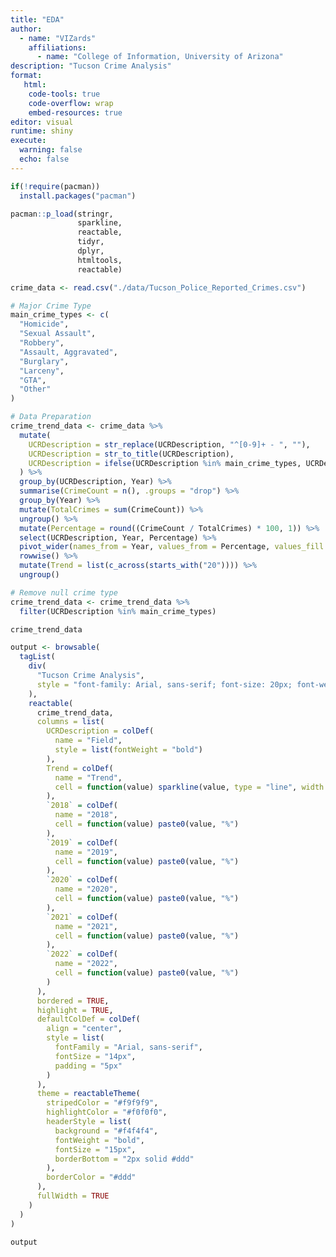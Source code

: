 ```yaml
---
title: "EDA"
author: 
  - name: "VIZards"
    affiliations:
      - name: "College of Information, University of Arizona"
description: "Tucson Crime Analysis"
format:
   html:
    code-tools: true
    code-overflow: wrap
    embed-resources: true
editor: visual
runtime: shiny
execute:
  warning: false
  echo: false
---
```


```r
if(!require(pacman))
  install.packages("pacman")

pacman::p_load(stringr,
               sparkline,
               reactable,
               tidyr,
               dplyr,
               htmltools,
               reactable)
```

```r
crime_data <- read.csv("./data/Tucson_Police_Reported_Crimes.csv")

# Major Crime Type
main_crime_types <- c(
  "Homicide",
  "Sexual Assault",
  "Robbery",
  "Assault, Aggravated",
  "Burglary",
  "Larceny",
  "GTA",
  "Other"
)
```

```r
# Data Preparation
crime_trend_data <- crime_data %>%
  mutate(
    UCRDescription = str_replace(UCRDescription, "^[0-9]+ - ", ""),
    UCRDescription = str_to_title(UCRDescription),
    UCRDescription = ifelse(UCRDescription %in% main_crime_types, UCRDescription, "Other")
  ) %>%
  group_by(UCRDescription, Year) %>%
  summarise(CrimeCount = n(), .groups = "drop") %>%
  group_by(Year) %>%
  mutate(TotalCrimes = sum(CrimeCount)) %>%
  ungroup() %>%
  mutate(Percentage = round((CrimeCount / TotalCrimes) * 100, 1)) %>%
  select(UCRDescription, Year, Percentage) %>%
  pivot_wider(names_from = Year, values_from = Percentage, values_fill = NA) %>%
  rowwise() %>%
  mutate(Trend = list(c_across(starts_with("20")))) %>%
  ungroup()

# Remove null crime type
crime_trend_data <- crime_trend_data %>%
  filter(UCRDescription %in% main_crime_types)

crime_trend_data
```

```r
output <- browsable(
  tagList(
    div(
      "Tucson Crime Analysis",
      style = "font-family: Arial, sans-serif; font-size: 20px; font-weight: bold; margin-bottom: 10px; text-align: center;"
    ),
    reactable(
      crime_trend_data,
      columns = list(
        UCRDescription = colDef(
          name = "Field",
          style = list(fontWeight = "bold")
        ),
        Trend = colDef(
          name = "Trend",
          cell = function(value) sparkline(value, type = "line", width = 120, height = 30)
        ),
        `2018` = colDef(
          name = "2018",
          cell = function(value) paste0(value, "%") 
        ),
        `2019` = colDef(
          name = "2019",
          cell = function(value) paste0(value, "%")
        ),
        `2020` = colDef(
          name = "2020",
          cell = function(value) paste0(value, "%")
        ),
        `2021` = colDef(
          name = "2021",
          cell = function(value) paste0(value, "%")
        ),
        `2022` = colDef(
          name = "2022",
          cell = function(value) paste0(value, "%")
        )
      ),
      bordered = TRUE,
      highlight = TRUE,
      defaultColDef = colDef(
        align = "center",
        style = list(
          fontFamily = "Arial, sans-serif",
          fontSize = "14px",      
          padding = "5px"       
        )
      ),
      theme = reactableTheme(
        stripedColor = "#f9f9f9",
        highlightColor = "#f0f0f0",
        headerStyle = list(
          background = "#f4f4f4",
          fontWeight = "bold", 
          fontSize = "15px", 
          borderBottom = "2px solid #ddd"
        ),
        borderColor = "#ddd"
      ),
      fullWidth = TRUE
    )
  )
)

output
```
